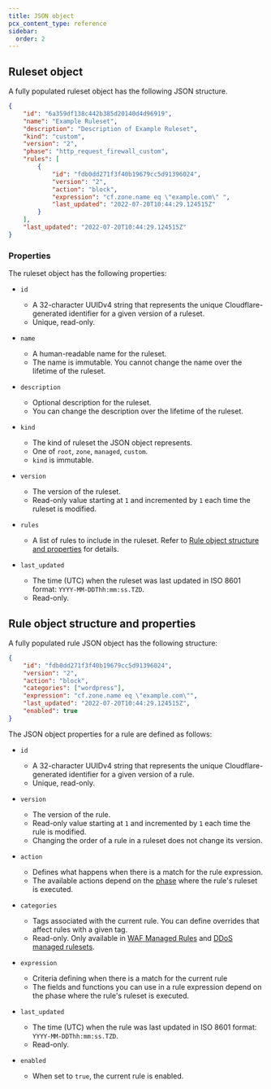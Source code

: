```yaml
---
title: JSON object
pcx_content_type: reference
sidebar:
  order: 2
---
```



## Ruleset object

A fully populated ruleset object has the following JSON structure.

```json
{
	"id": "6a359df138c442b385d20140d4d96919",
	"name": "Example Ruleset",
	"description": "Description of Example Ruleset",
	"kind": "custom",
	"version": "2",
	"phase": "http_request_firewall_custom",
	"rules": [
		{
			"id": "fdb0dd271f3f40b19679cc5d91396024",
			"version": "2",
			"action": "block",
			"expression": "cf.zone.name eq \"example.com\" ",
			"last_updated": "2022-07-20T10:44:29.124515Z"
		}
	],
	"last_updated": "2022-07-20T10:44:29.124515Z"
}
```

### Properties

The ruleset object has the following properties:

- `id` <Type text="String" />

  - A 32-character UUIDv4 string that represents the unique Cloudflare-generated identifier for a given version of a ruleset.
  - Unique, read-only.

- `name` <Type text="String" />

  - A human-readable name for the ruleset.
  - The name is immutable. You cannot change the name over the lifetime of the ruleset.

- `description` <Type text="String" />

  - Optional description for the ruleset.
  - You can change the description over the lifetime of the ruleset.

- `kind` <Type text="String" />

  - The kind of ruleset the JSON object represents.
  - One of `root`, `zone`, `managed`, `custom`.
  - `kind` is immutable.

- `version` <Type text="Integer" />

  - The version of the ruleset.
  - Read-only value starting at `1` and incremented by `1` each time the ruleset is modified.

- `rules` <Type text="Array<Rule>" />

  - A list of rules to include in the ruleset. Refer to [Rule object structure and properties](/ruleset-engine/rulesets-api/json-object/#rule-object-structure-and-properties) for details.

- `last_updated` <Type text="Timestamp" />
  - The time (UTC) when the ruleset was last updated in ISO 8601 format: `YYYY-MM-DDThh:mm:ss.TZD`.
  - Read-only.

## Rule object structure and properties

A fully populated rule JSON object has the following structure:

```json
{
	"id": "fdb0dd271f3f40b19679cc5d91396024",
	"version": "2",
	"action": "block",
	"categories": ["wordpress"],
	"expression": "cf.zone.name eq \"example.com\"",
	"last_updated": "2022-07-20T10:44:29.124515Z",
	"enabled": true
}
```

The JSON object properties for a rule are defined as follows:

- `id` <Type text="String" />

  - A 32-character UUIDv4 string that represents the unique Cloudflare-generated identifier for a given version of a rule.
  - Unique, read-only.

- `version` <Type text="Integer" />

  - The version of the rule.
  - Read-only value starting at `1` and incremented by `1` each time the rule is modified.
  - Changing the order of a rule in a ruleset does not change its version.

- `action` <Type text="string" />

  - Defines what happens when there is a match for the rule expression.
  - The available actions depend on the [phase](/ruleset-engine/about/phases/) where the rule's ruleset is executed.

- `categories` <Type text="Array<String>" />

  - Tags associated with the current rule. You can define overrides that affect rules with a given tag.
  - Read-only. Only available in [WAF Managed Rules](/waf/managed-rules/) and [DDoS managed rulesets](/ddos-protection/managed-rulesets/).

- `expression` <Type text="String" />

  - Criteria defining when there is a match for the current rule
  - The fields and functions you can use in a rule expression depend on the phase where the rule's ruleset is executed.

- `last_updated` <Type text="Timestamp" />

  - The time (UTC) when the rule was last updated in ISO 8601 format: `YYYY-MM-DDThh:mm:ss.TZD`.
  - Read-only.

- `enabled` <Type text="Boolean" />
  - When set to `true`, the current rule is enabled.
